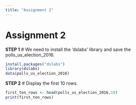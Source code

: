 ```yaml
---
title: "Assignment 2"
---
```


# Assignment 2

**STEP 1** \# We need to install the 'dslabs' library and save the polls_us_election_2016.

```r
install.packages("dslabs")
library(dslabs)
data(polls_us_election_2016)
```

**STEP 2** \# Display the first 10 rows.

```r
first_ten_rows <- head(polls_us_election_2016,10)
print(first_ten_rows)
```
